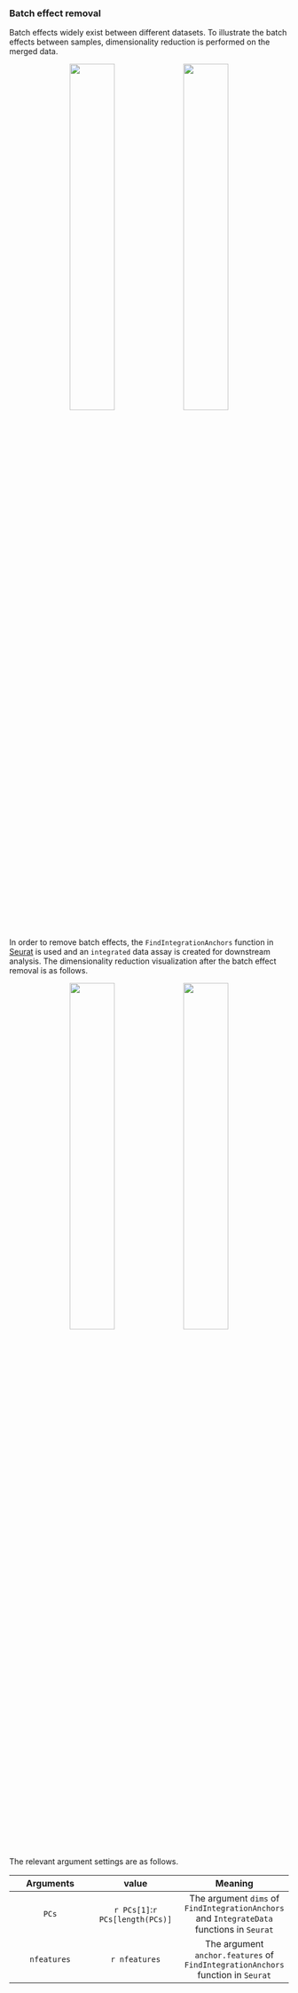 ### Batch effect removal

Batch effects widely exist between different datasets. To illustrate the batch effects between samples, dimensionality reduction is performed on the merged data.

<center class="half">
    <img src="..\\Step2.Quality_control\\datasets.before.batch.removal_umap_datasetID.png" width="40%"/>
    <img src="..\\Step2.Quality_control\\datasets.before.batch.removal_tsne_datasetID.png" width="40%"/>
</center>

In order to remove batch effects, the `FindIntegrationAnchors` function in [Seurat](https://github.com/satijalab/seurat) is used and an `integrated` data assay is created for downstream analysis. The dimensionality reduction visualization after the batch effect removal is as follows.

<center class="half">
    <img src="..\\Step2.Quality_control\\datasets.after.batch.removal_umap_datasetID.png" width="40%"/>
    <img src="..\\Step2.Quality_control\\datasets.after.batch.removal_tsne_datasetID.png" width="40%"/>
</center>

The relevant argument settings are as follows.

| Arguments | value | &nbsp;&nbsp;&nbsp;&nbsp; Meaning &nbsp;&nbsp;&nbsp;&nbsp; |
| :---: | :---: | :---: |
| `PCs` | `r PCs[1]`:`r PCs[length(PCs)]` | The argument `dims` of `FindIntegrationAnchors` and `IntegrateData` functions in `Seurat` |
| `nfeatures` | `r nfeatures` | The argument `anchor.features` of `FindIntegrationAnchors` function in `Seurat` |
